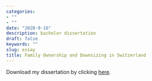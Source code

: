 ```yaml
---
categories:
- ""
- ""
date: "2020-9-16"
description: bachelor dissertation
draft: false
keywords: ""
slug: essay
title: Family Ownership and Downsizing in Switzerland
---
```


Download my dissertation by clicking [here](https://drive.google.com/file/d/1XhrdcPsht1wRSEjUuy3xdKW-unQFNnGg/view?usp=sharing).